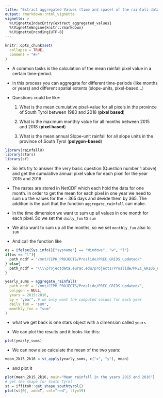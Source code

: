 ```yaml
---
title: "Extract aggregated Values (time and space) of the rainfall data"
output: rmarkdown::html_vignette
vignette: >
  %\VignetteIndexEntry{extract_aggregated_values}
  %\VignetteEngine{knitr::rmarkdown}
  %\VignetteEncoding{UTF-8}
---
```


```r
knitr::opts_chunk$set(
  collapse = TRUE,
  comment = "#>"
)
```

- A common tasks is the calculation of the mean rainfall pixel value in a certain time-period.

- In this process you can aggregate for different time-periods (like months or years) and different spatial extents (slope-units, pixel-based...)

- Questions could be like: 
  
  1. What is the mean cumulative pixel-value for all pixels in the province of South Tyrol between 1980 and 2018 (**pixel based**)
  
  2. What is the maximum monthly value for all months between 2015 and 2018 (**pixel based**)
  
  3. What is the mean annual Slope-unit rainfall for all slope units in the province of South Tyrol (**polygon-based**)


```r
library(rainfallR)
library(stars)
library(sf)
```


- So lets try to answer the very basic question (Question number 1 above) and get the cumulative annual pixel value for each pixel for the year 2015 and 2016

- The rastes are stored in NetCDF which each hold the data for one month. In order to get the mean for each pixel in one year we need to sum up the values for the ~ 365 days and devide them by 365. The addition is the part that the function `aggregate_rainfall` can make. 

- In the time dimension we want to sum up all values in one month for each pixel. So we set the `daily_fun` to `sum`

- We also want to sum up all the months, so we set `monthly_fun` also to `sum`

- And call the function like

```r

os = ifelse(Sys.info()["sysname"] == "Windows", "w", "l")
if(os == "l"){
  path_ncdf = "/mnt/CEPH_PROJECTS/Proslide/PREC_GRIDS_updated/"
} else{
  path_ncdf = "\\\\projectdata.eurac.edu/projects/Proslide/PREC_GRIDS_updated/"
}

yearly_sums = aggregate_rainfall(
  path_ncdf = "/mnt/CEPH_PROJECTS/Proslide/PREC_GRIDS_updated/",
  polygon = NULL,
  years = 2015:2016,
  by = "year", # we only want the computed values for each year
  daily_fun = "sum",
  monthly_fun = "sum"
)
```

- what we get back is one stars object with a dimension called `years`

- We can plot the results and it looks like this:

```r
plot(yearly_sums)
```

- We can now also calculate the mean of the two years:

```r
mean_2k15_2k16 = st_apply(yearly_sums, c("x", "y"), mean)
```


- and plot it

```r
plot(mean_2k15_2k16, main="Mean rainfall in the years 2015 and 2016")
# get the shape for South Tyrol
st = iffitoR::get_shape_southtyrol()
plot(st[0], add=T, col="red", lty=19)
```


